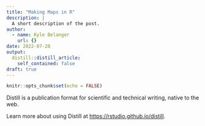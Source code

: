```yaml
---
title: "Making Maps in R"
description: |
  A short description of the post.
author:
  - name: Kyle Belanger
    url: {}
date: 2022-07-28
output:
  distill::distill_article:
    self_contained: false
draft: true
---
```



```r
knitr::opts_chunk$set(echo = FALSE)
```

Distill is a publication format for scientific and technical writing, native to the web.

Learn more about using Distill at <https://rstudio.github.io/distill>.


